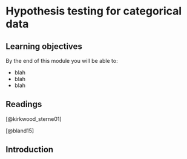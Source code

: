 # Hypothesis testing for categorical data

## Learning objectives {-}

By the end of this module you will be able to:

- blah
- blah
- blah

## Readings {-}

[@kirkwood_sterne01]

[@bland15]

## Introduction
